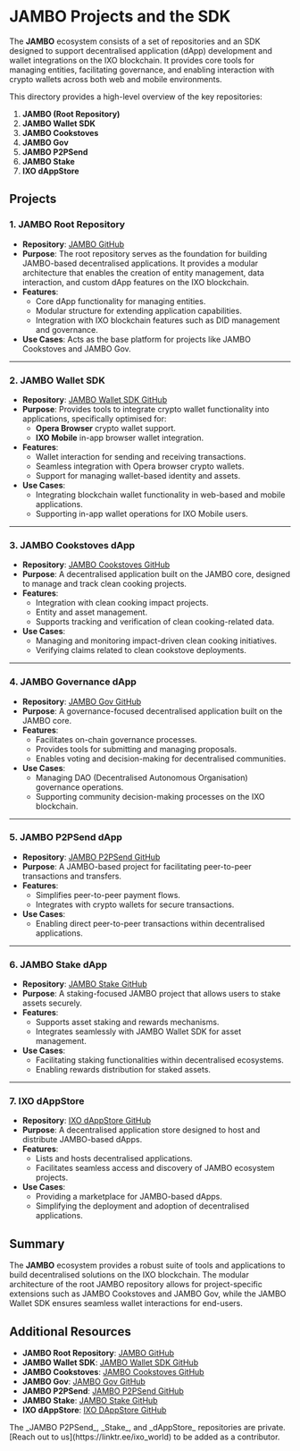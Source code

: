 # JAMBO Projects and the SDK

The **JAMBO** ecosystem consists of a set of repositories and an SDK designed to support decentralised application (dApp) development and wallet integrations on the IXO blockchain. It provides core tools for managing entities, facilitating governance, and enabling interaction with crypto wallets across both web and mobile environments.

This directory provides a high-level overview of the key repositories:

1. **JAMBO (Root Repository)**
2. **JAMBO Wallet SDK**
3. **JAMBO Cookstoves**
4. **JAMBO Gov**
5. **JAMBO P2PSend**
6. **JAMBO Stake**
7. **IXO dAppStore**

## Projects

### 1. JAMBO Root Repository

- **Repository**: [JAMBO GitHub](https://github.com/ixofoundation/jambo)
- **Purpose**: The root repository serves as the foundation for building JAMBO-based decentralised applications. It provides a modular architecture that enables the creation of entity management, data interaction, and custom dApp features on the IXO blockchain.
- **Features**:
  - Core dApp functionality for managing entities.
  - Modular structure for extending application capabilities.
  - Integration with IXO blockchain features such as DID management and governance.
- **Use Cases**: Acts as the base platform for projects like JAMBO Cookstoves and JAMBO Gov.

---

### 2. JAMBO Wallet SDK

- **Repository**: [JAMBO Wallet SDK GitHub](https://github.com/ixofoundation/jambo-wallet-sdk)
- **Purpose**: Provides tools to integrate crypto wallet functionality into applications, specifically optimised for:
  - **Opera Browser** crypto wallet support.
  - **IXO Mobile** in-app browser wallet integration.
- **Features**:
  - Wallet interaction for sending and receiving transactions.
  - Seamless integration with Opera browser crypto wallets.
  - Support for managing wallet-based identity and assets.
- **Use Cases**:
  - Integrating blockchain wallet functionality in web-based and mobile applications.
  - Supporting in-app wallet operations for IXO Mobile users.

---

### 3. JAMBO Cookstoves dApp

- **Repository**: [JAMBO Cookstoves GitHub](https://github.com/ixofoundation/jambo-cookstoves)
- **Purpose**: A decentralised application built on the JAMBO core, designed to manage and track clean cooking projects.
- **Features**:
  - Integration with clean cooking impact projects.
  - Entity and asset management.
  - Supports tracking and verification of clean cooking-related data.
- **Use Cases**:
  - Managing and monitoring impact-driven clean cooking initiatives.
  - Verifying claims related to clean cookstove deployments.

---

### 4. JAMBO Governance dApp

- **Repository**: [JAMBO Gov GitHub](https://github.com/ixofoundation/jambo-gov)
- **Purpose**: A governance-focused decentralised application built on the JAMBO core.
- **Features**:
  - Facilitates on-chain governance processes.
  - Provides tools for submitting and managing proposals.
  - Enables voting and decision-making for decentralised communities.
- **Use Cases**:
  - Managing DAO (Decentralised Autonomous Organisation) governance operations.
  - Supporting community decision-making processes on the IXO blockchain.

---

### 5. JAMBO P2PSend dApp

- **Repository**: [JAMBO P2PSend GitHub](https://github.com/ixofoundation/jambo-p2pSend)
- **Purpose**: A JAMBO-based project for facilitating peer-to-peer transactions and transfers.
- **Features**:
  - Simplifies peer-to-peer payment flows.
  - Integrates with crypto wallets for secure transactions.
- **Use Cases**:
  - Enabling direct peer-to-peer transactions within decentralised applications.

---

### 6. JAMBO Stake dApp

- **Repository**: [JAMBO Stake GitHub](https://github.com/ixofoundation/jambo-stake)
- **Purpose**: A staking-focused JAMBO project that allows users to stake assets securely.
- **Features**:
  - Supports asset staking and rewards mechanisms.
  - Integrates seamlessly with JAMBO Wallet SDK for asset management.
- **Use Cases**:
  - Facilitating staking functionalities within decentralised ecosystems.
  - Enabling rewards distribution for staked assets.

---

### 7. IXO dAppStore

- **Repository**: [IXO dAppStore GitHub](https://github.com/ixofoundation/ixo-dappstore)
- **Purpose**: A decentralised application store designed to host and distribute JAMBO-based dApps.
- **Features**:
  - Lists and hosts decentralised applications.
  - Facilitates seamless access and discovery of JAMBO ecosystem projects.
- **Use Cases**:
  - Providing a marketplace for JAMBO-based dApps.
  - Simplifying the deployment and adoption of decentralised applications.

## Summary

The **JAMBO** ecosystem provides a robust suite of tools and applications to build decentralised solutions on the IXO blockchain. The modular architecture of the root JAMBO repository allows for project-specific extensions such as JAMBO Cookstoves and JAMBO Gov, while the JAMBO Wallet SDK ensures seamless wallet interactions for end-users.

## Additional Resources

- **JAMBO Root Repository**: [JAMBO GitHub](https://github.com/ixofoundation/jambo)
- **JAMBO Wallet SDK**: [JAMBO Wallet SDK GitHub](https://github.com/ixofoundation/jambo-wallet-sdk)
- **JAMBO Cookstoves**: [JAMBO Cookstoves GitHub](https://github.com/ixofoundation/jambo-cookstoves)
- **JAMBO Gov**: [JAMBO Gov GitHub](https://github.com/ixofoundation/jambo-gov)
- **JAMBO P2PSend**: [JAMBO P2PSend GitHub](https://github.com/ixofoundation/jambo-p2pSend)
- **JAMBO Stake**: [JAMBO Stake GitHub](https://github.com/ixofoundation/jambo-stake)
- **IXO dAppStore**: [IXO DAppStore GitHub](https://github.com/ixofoundation/ixo-dappstore)

<Tip>
The _JAMBO P2PSend_, _Stake_, and _dAppStore_ repositories are private. [Reach out to us](https://linktr.ee/ixo_world) to be added as a contributor.
</Tip> 
